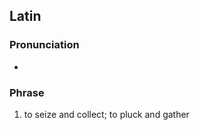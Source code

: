 ==Latin==

===Pronunciation===
* {{la-IPA}}

===Phrase===
{{head|la|phrase}}

# to seize and collect; to pluck and gather